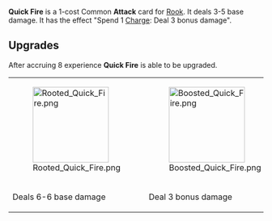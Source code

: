 {{Card
|character = Rook
|rarity = Common
|decktype = Battle
|cardtype = Attack
|keywords = [[Charge]]
|upgradeable = Yes
|expreq = 8
|upgrade1 = Rooted Quick Fire
|upgrade2 = Boosted Quick Fire}}
{{Quote|They didn't stand a chance moving that slow.}}

'''Quick Fire''' is a 1-cost Common '''Attack''' card for [[Rook]]. It deals 3-5 base damage. It has the effect "Spend 1 [[Charge]]: Deal 3 bonus damage".

==Upgrades==
After accruing 8 experience '''Quick Fire''' is able to be upgraded.
{| class="wikitable" style="text-align:center"
|-
|[[File:Rooted Quick Fire.png|150px]]
|[[File:Boosted Quick Fire.png|150px]]
|-
!Deals 6-6 base damage
!Deal 3 bonus damage
|}